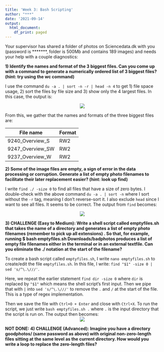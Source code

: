 ---
title: 'Week 3: Bash Scripting'
author: "***"
date: '2021-09-14'
output:
  html_document:
    df_print: paged
---

Your supervisor has shared a folder of photos on Sciencedata.dk with you (password is *******, folder is 500Mb and contains 189 images) and needs your help with a couple diagnostics:


**1) Identify the names and format of the 3 biggest files. Can you come up with a command to generate a numerically ordered list of 3 biggest files? (hint: try using the wc command)**

I use the command `du -a . | sort -n -r | head -n 4` to get 1) file space usage, 2) sort the files by file size and 3) show only the 4 largest files. In this case, the output is: 

<center>
![](images/1_output.png)
</center>


From this, we gather that the names and formats of the three biggest files are:

| File name | Format |
| --- | --- |
| 9240_Overview_S | RW2 |
| 9247_Overview_SW | RW2 |
| 9237_Overview_W | RW2 |


**2) Some of the image files are empty, a sign of error in the data processing or corruption. Generate a list of empty photo filenames to facilitate their later replacement easier? (hint: look up find)**

I write `find ./ -size 0` to find all files that have a size of zero bytes. I double-check with the above command `du -a . | sort -n` where I sort without the `-r` tag, meaning I don't reverse-sort it. I also exclude `head` since I want to see all files. It seems to be correct. The output from `find` becomes:

<center>
![](images/2_output.png)
</center>


**3) CHALLENGE (Easy to Medium): Write a shell script called emptyfiles.sh that takes the name of a directory and generates a list of empty photo filenames (remember to pick up all extensions) . So that, for example, running $ bash emptyfiles.sh Downloads/badphotos produces a list of empty file filenames either in the terminal or in an external textfile. Can you eliminate the ./ notation at the start of the filename?**

To create a bash script called `emptyfiles.sh`, I write `nano emptyfiles.sh` to create/edit the file `emptyfiles.sh`. In this file, I write: `find "$1" -size 0 | sed 's/^\.\///'`.

Here, we repeat the earlier statement `find dir -size 0` where `dir` is replaced by `"$1"` which means the shell script's first input. Then we pipe that with `|` into `sed 's/^\.\///'` to remove the `.` and `/` at the start of the file. This is a type of regex implementation.

Then we save the file with `Ctrl+O + Enter` and close with `Ctrl+X`. To run the script, we just write `bash emptyfiles.sh .` where `.` is the input directory that the script is run on. The output then becomes:
<center>
![](images/3_output.png)
</center>


**NOT DONE:**
**4) CHALLENGE (Advanced): Imagine you have a directory goodphotos/ (same password as above) with original non-zero-length files sitting at the same level as the current directory. How would you write a loop to replace the zero-length files?**